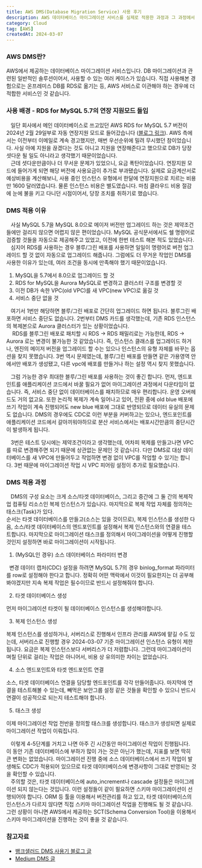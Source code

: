 ```yaml
---
title: AWS DMS(Database Migration Service) 사용 후기
description: AWS 데이터베이스 마이그레이션 서비스를 실제로 적용한 과정과 그 과정에서 겪은 어려움을 정리했습니다.
category: Cloud
tag: [AWS]
createdAt: 2024-03-07
---
```


### AWS DMS란?

AWS에서 제공하는 데이터베이스 마이그레이션 서비스입니다.
DB 마이그레이션과 관련된 일반적인 솔루션이어서, 사용할 수 있는 여러 케이스가 있습니다.
직접 사용해본 경험으로는 온프레미스 DB를 RDS로 옮기는 등, AWS 서비스로 이관해야 하는 경우에 더 적합한 서비스인 것 같습니다.

### 사용 배경 - RDS for MySQL 5.7의 연장 지원모드 돌입

&nbsp;&nbsp; 일단 회사에서 메인 데이터베이스로 쓰고있던 AWS RDS for MySQL 5.7 버전이 2024년 2월 29일부로 자동 연장지원 모드로 들어갔습니다
([블로그 링크](https://aws.amazon.com/ko/blogs/korea/your-mysql-5-7-and-postgresql-11-databases-will-be-automatically-enrolled-into-amazon-rds-extended-support/)).
AWS 측에서는 이전부터 이메일로 계속 경고했지만, 매번 우선순위에 밀려 무시했던 참이었습니다.
사실 아예 지원을 끊겠다는 것도 아니고 지원을 연장해준다고 했으므로 DB가 당장 셧다운 될 일도 아니라고 생각했기 때문이었습니다.<br/>
&nbsp;&nbsp; 근데 셧다운만큼이나 더 무서운 문제가 있었으니, 요금 폭탄이었습니다.
연장지원 모드에 들어가게 되면 해당 버전에 사용요금이 추가로 부과됐습니다.
실제로 요금계산서로 예상비용을 계산해보니, 사용 중인 인스턴스 유형에서 한달에 연장지원으로 치르는 비용만 1600 달러였습니다.
물론 인스턴스 비용은 별도였습니다. 마침 클라우드 비용 절감에 눈에 불을 키고 다니던 시점이어서, 당장 조치를 취하기로 했습니다.<br/>

### DMS 적용 이유

&nbsp;&nbsp; 사실 MySQL 5.7을 MySQL 8.0으로 메이저 버전만 업그레이드 하는 것은 제약조건들에만 걸리지 않으면 어렵지 않은 편이었습니다.
MySQL 공식문서에서도 쉘 명령어로 검증할 것들을 자동으로 제공해주고 있었고, 이전에 한번 테스트 해본 적도 있었습니다. <br/>
&nbsp;&nbsp; 심지어 RDS를 사용하는 경우 블루/그린 배포를 사용하면 일일이 명령어로 버전 업그레이드 할 것 없이 자동으로 업그레이드 해줍니다.
그럼에도 더 무거운 작업인 DMS를 사용한 이유가 있는데, 여러 조건을 동시에 만족해야 했기 때문이었습니다.

1. MySQL을 5.7에서 8.0으로 업그레이드 할 것
2. RDS for MySQL을 Aurora MySQL로 변경하고 클러스터 구조를 변경할 것
3. 이전 DB가 속한 VPC(old VPC)를 새 VPC(new VPC)로 옮길 것
4. 서비스 중단 없을 것

&nbsp;&nbsp; 여기서 1번만 해당하면 블루/그린 배포로 간단히 업그레이드 하면 됩니다. 블루그린 배포하면 서비스 중단도 없습니다.
2번부터 DMS 카드를 생각했는데, 기존 RDS 인스턴스의 복제본으로 Aurora 클러스터가 있는 상황이었습니다.<br/>
&nbsp; &nbsp; RDS를 블루그린 배포로 패치할 시 RDS -> RDS 패밀리로는 가능한데, RDS -> Aurora 로는 변경이 불가능한 것 같았습니다.
즉, 인스턴스 클래스를 업그레이드 하거나, 엔진의 메이저 버전을 업그레이드 할 수는 있으나 인스턴스의 유형 자체를 바꾸는 옵션을 찾지 못했습니다.
3번 역시 문제였는데, 블루/그린 배포를 만들면 같은 가용영역 안에서만 배포가 생성됐고, 다른 vpc에 배포를 만들거나 하는 설정 역시 찾지 못했습니다.

&nbsp;&nbsp; 그럼 가능한 경우 최대한 블루/그린 배포를 사용하는 것이 좋긴 합니다.
먼저, 엔드포인트를 애플리케이션 코드에서 바꿀 필요가 없어 마이그레이션 과정에서 다운타임이 없습니다.
즉, 서비스 중단 없이 데이터베이스를 패치하므로 매우 편리합니다. 운영 오버헤드도 거의 없고요.
또한 논리적 복제가 계속 일어나고 있어, 전환 중에 old blue 배포에 쓰기 작업이 계속 진행되어도 new blue 배포에 그대로 반영되므로 데이터 유실의 문제도 없습니다.
DMS의 경우에도 CDC로 이런 부분을 커버하고는 있으나, 엔드포인트를 애플리케이션 코드에서 갈아끼워야하므로 분산 서비스에서는 배포시간만큼의 중단시간이 발생하게 됩니다.

&nbsp;&nbsp; 3번은 테스트 당시에는 제약조건이라고 생각했는데, 어차피 복제를 만들고나면 VPC를 따로 변경해주면 되기 때문에 상관없는 문제인 것 같습니다.
다만 DMS로 대상 데이터베이스를 새 VPC에 만들어두고 작업하면 변경 없이 VPC를 작업할 수 있기는 합니다. 3번 때문에 마이그레이션 작업 시 VPC 피어링 설정이 추가로 필요했습니다.

### DMS 적용 과정

&nbsp;&nbsp; DMS의 구성 요소는 크게 소스/타겟 데이터베이스, 그리고 중간에 그 둘 간의 복제작업 컴퓨팅 리소스인 복제 인스턴스가 있습니다.
마지막으로 복제 작업 자체를 정의하는 태스크(Task)가 있다.<br/>
순서는 타겟 데이터베이스를 만들고(소스는 있을 것이므로), 복제 인스턴스를 생성한 다음, 소스/타겟 데이터베이스의 엔드포인트를 설정해서 복제 인스턴스와의 연결을 테스트합니다.
마지막으로 마이그레이션 태스크를 정의해서 마이그레이션을 어떻게 진행할 것인지 설정하면 바로 마이그레이션이 시작됩니다.

1. (MySQL인 경우) 소스 데이터베이스 파라미터 변경

&nbsp;&nbsp;변경 데이터 캡처(CDC) 설정을 하려면 MySQL 5.7의 경우 binlog_format 파라미터를 row로 설정해야 한다고 합니다.
정확히 어떤 맥락에서 이것이 필요한지는 더 공부해봐야겠지만 지속 복제 작업은 필수이므로 반드시 설정해줘야 합니다.

2. 타겟 데이터베이스 생성

먼저 마이그레이션 타겟이 될 데이터베이스 인스턴스를 생성해야합니다.

3. 복제 인스턴스 생성

복제 인스턴스를 생성하거나, 서버리스로 진행해서 인프라 관리를 AWS에 맡길 수도 있는데, 서버리스로 진행할 경우 2024-03-07 기준 마이그레이션 인스턴스 유형이 제한됩니다.
요금은 복제 인스턴스보다 서버리스가 더 저렴합니다. 그런데 마이그레이션이 며칠 단위로 걸리는 작업은 아니어서, 비용 상 유의미한 차이는 없었습니다.

4. 소스 엔드포인트와 타겟 엔드포인트 연결

소스, 타겟 데이터베이스 연결을 담당할 엔드포인트를 각각 만들어줍니다.
마지막에 연결을 테스트해볼 수 있는데, 빼먹은 보안그룹 설정 같은 것들을 확인할 수 있으니 반드시 연결이 성공적으로 되는지 테스트해야 합니다.

5. 태스크 생성

이제 마이그레이션 작업 전반을 정의할 태스크를 생성합니다. 태스크가 생성되면 실제로 마이그레이션 작업이 이뤄집니다.

&nbsp;&nbsp; 이렇게 4-5단계를 거치고 나면 아주 긴 시간동안 마이그레이션 작업이 진행됩니다.
이 동안 기존 데이터베이스에 부하가 많이 가는 것은 아닌가 했는데, 지표를 보면 딱히 큰 변화는 없었습니다.
마이그레이션 진행 중에 소스 데이터베이스에서 쓰기 작업이 발생해도 CDC가 적용되어 있으므로 타겟 데이터베이스에 변경사항이 그대로 반영되는 것을 확인할 수 있습니다.<br/>
&nbsp;&nbsp; 주의할 것은, 타겟 데이터베이스에 auto_increment나 cascade 설정들은 마이그레이션 되지 않는다는 것입니다.
이런 설정들이 같이 필요하면 스키마 마이그레이션이 선행되어야 합니다.
ORM 등 툴을 이용해서 버전관리를 하고 있고, 타겟 데이터베이스의 인스턴스가 다르지 않다면 직접 스키마 마이그레이션 작업을 진행해도 될 것 같습니다.
그런 상황이 아니면 AWS에서 제공하는 SCT(Schema Conversion Tool)을 이용해서 스키마 마이그레이션을 진행하는 것이 좋을 것 같습니다.

### 참고자료

- [뱅크샐러드 DMS 사용기 블로그 글](https://blog.banksalad.com/tech/dms)
- [Medium DMS 글](https://medium.com/ekino-france/8-things-to-know-when-using-aws-dms-for-db-relocation-5904a117fb99)
